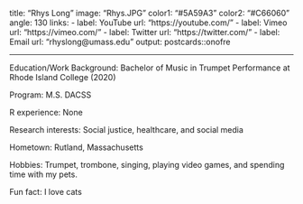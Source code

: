 title: "Rhys Long"
image: "Rhys.JPG"
color1: "#5A59A3"
color2: "#C66060"
angle: 130
links:
  - label: YouTube
    url: "https://youtube.com/"
  - label: Vimeo
    url: "https://vimeo.com/"
  - label: Twitter
    url: "https://twitter.com/"
  - label: Email
    url: "rhyslong@umass.edu"
output:
  postcards::onofre
  
---

Education/Work Background: Bachelor of Music in Trumpet Performance at Rhode Island College (2020)

Program: M.S. DACSS

R experience: None

Research interests: Social justice, healthcare, and social media

Hometown: Rutland, Massachusetts

Hobbies: Trumpet, trombone, singing, playing video games, and spending time with my pets.

Fun fact: I love cats